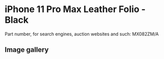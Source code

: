 # iPhone 11 Pro Max Leather Folio - Black

Part number, for search engines, auction websites and such: MX082ZM/A

## Image gallery

<div style={{ width: "768px" }}>
  <GalleryComponent
    images={[
      {
        original: "/everysource/MX082",
        thumbnail: "/everypreview/MX082",
      },
      {
        original: "/everysource/MX082_AV1",
        thumbnail: "/everypreview/MX082_AV1",
      },
      {
        original: "/everysource/MX082_AV2",
        thumbnail: "/everypreview/MX082_AV2",
      },
      {
        original: "/everysource/MX082_AV3",
        thumbnail: "/everypreview/MX082_AV3",
      },
      {
        original: "/everysource/MX082_AV4",
        thumbnail: "/everypreview/MX082_AV4",
      },
      {
        original: "/everysource/MX082_AV5",
        thumbnail: "/everypreview/MX082_AV5",
      }
    ]}
  />
</div>